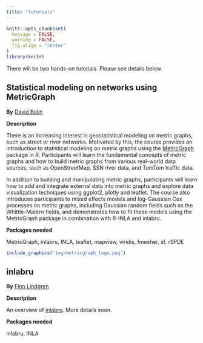 ```yaml
---
title: "Tutorials"
---
```

```r
knitr::opts_chunk$set(
  message = FALSE, 
  warning = FALSE,
  fig.align = "center"
)
library(knitr)
```

There will be two hands-on tutorials. Please see details below.


## Statistical modeling on networks using MetricGraph

**By** [David Bolin](https://www.kaust.edu.sa/en/study/faculty/david-bolin)

**Description**

There is an increasing interest in geostatistical modeling on metric graphs, such as street or river networks. Motivated by this, the course provides an introduction to statistical modeling on metric graphs using the [MetricGraph](https://davidbolin.github.io/MetricGraph/) package in R. Participants will learn the fundamental concepts of metric graphs and how to build metric graphs from various real-world data sources, such as OpenStreetMap, SSN river data, and TomTom traffic data.

In addition to building and manipulating metric graphs, participants will learn how to add and integrate external data into metric graphs and explore data visualization techniques using ggplot2, plotly and leaflet. The course also introduces participants to mixed effects models and log-Gaussian Cox processes on metric graphs, including Gaussian random fields such as the Whittle-Matérn fields, and demonstrates how to fit these models using the MetricGraph package in combination with R-INLA and inlabru. 

**Packages needed**

MetricGraph, inlabru, INLA, leaflet, mapview, viridis, fmesher, sf, rSPDE

```r
include_graphics('img/metricgraph_logo.png')
```


## inlabru

**By** [Finn Lindgren](https://www.maths.ed.ac.uk/~flindgre/)

**Description**

An overview of [inlabru](https://sites.google.com/inlabru.org/inlabru). More details soon.

**Packages needed** 

inlabru, INLA